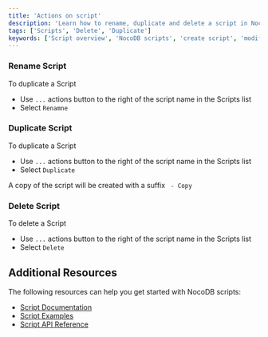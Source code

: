 ```yaml
---
title: 'Actions on script'
description: 'Learn how to rename, duplicate and delete a script in NocoDB.'
tags: ['Scripts', 'Delete', 'Duplicate']
keywords: ['Script overview', 'NocoDB scripts', 'create script', 'modify script', 'delete script']
---
```


### Rename Script

To duplicate a Script
- Use `...` actions button to the right of the script name in the Scripts list
- Select `Renamne`


### Duplicate Script

To duplicate a Script
- Use `...` actions button to the right of the script name in the Scripts list
- Select `Duplicate`

A copy of the script will be created with a suffix ` - Copy`

### Delete Script

To delete a Script
- Use `...` actions button to the right of the script name in the Scripts list
- Select `Delete`


## Additional Resources

The following resources can help you get started with NocoDB scripts:
- [Script Documentation](/docs/scripts)
- [Script Examples](/docs/scripts/examples/find-and-replace)
- [Script API Reference](/docs/scripts/api-reference/base)


